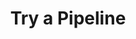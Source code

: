 ---
title: Try a Pipeline
description: 'How to stream with a Livepeer Pipeline using the Showcase application'
icon: 'lightbulb'
---